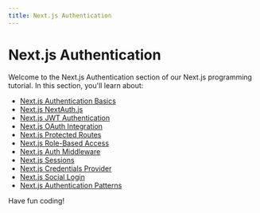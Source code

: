 ```yaml
---
title: Next.js Authentication
---
```


# Next.js Authentication

Welcome to the Next.js Authentication section of our Next.js programming tutorial. In this section, you'll learn about:

- [Next.js Authentication Basics](./0-nextjs-authentication-basics.mdx)
- [Next.js NextAuth.js](./1-nextjs-nextauthjs.mdx)
- [Next.js JWT Authentication](./2-nextjs-jwt-authentication.mdx)
- [Next.js OAuth Integration](./3-nextjs-oauth-integration.mdx)
- [Next.js Protected Routes](./4-nextjs-protected-routes.mdx)
- [Next.js Role-Based Access](./5-nextjs-role-based-access.mdx)
- [Next.js Auth Middleware](./6-nextjs-auth-middleware.mdx)
- [Next.js Sessions](./7-nextjs-sessions.mdx)
- [Next.js Credentials Provider](./8-nextjs-credentials-provider.mdx)
- [Next.js Social Login](./9-nextjs-social-login.mdx)
- [Next.js Authentication Patterns](./10-nextjs-authentication-patterns.mdx)

Have fun coding!
